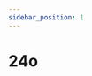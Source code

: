 ```yaml
---
sidebar_position: 1
---
```


# 24o

<Table
  header={['Datum', 'Thema', 'Inhalt']}
  compact
  selectable
  rows={[
    { cells: ['16.08.2021', 'Netzwerke', 'Schichtenmodell, TCP/IP-Schichtenmodell'] },
    { cells: ['23.08.2021', 'Netzwerke', 'Codierung, IP-Adresse'] },
    { cells: ['30.08.2021', 'Netzwerke', 'Routing & DNS'] },
    { cells: ['06.09.2021', 'Netzwerke', 'Protokolle, World Wide Web']},
    { cells: ['13.09.2021', 'Netzwerke', 'Workshop'] },
    { cells: ['20.09.2021', 'Netzwerke', 'Test'], type: 'test' },
    { cells: ['27.09.2021', 'Umweltwoche', ''], type: 'holiday' },
    { cells: ['04.10.2021', 'Herbstferien', ''], type: 'holiday' },
    { cells: ['11.10.2021', 'Herbstferien', ''], type: 'holiday' },
    { cells: ['18.10.2021', 'Herbstferien', ''], type: 'holiday' },
    { cells: ['25.10.2021', 'Kryptologie', 'Antike Verschlüsselungsverfahren'] },
    { cells: ['01.11.2021', 'Kryptologie', 'Symmetrische Verschlüsselung'] },
    { cells: ['08.11.2021', 'Kryptologie', 'Asymmetrische Verschlüsselung'] },
    { cells: ['15.11.2021', 'Kryptologie', 'Hashfunktion'] },
    { cells: ['22.11.2021', 'Kryptologie', 'Digitale Signaturen'] },
    { cells: ['29.11.2021', 'Kryptologie', 'Kryptologie im Alltag'] },
    { cells: ['06.12.2021', 'Kryptologie', 'Test'], type: 'test' },
    { cells: ['13.12.2021', 'Kryptologie', 'Funktionsweise Corona Tracing'] },
    { cells: ['20.12.2021', 'Kryptologie', 'Steganographie'] },
    { cells: ['27.12.2021', 'Winterferien', ''], type: 'holiday' },
    { cells: ['03.01.2022', 'Winterferien', ''], type: 'holiday' },
    { cells: ['10.01.2022', 'Datenbanken', ''] },
    { cells: ['17.01.2022', 'Datenbanken', ''] },
    { cells: ['19.01.2022', 'Notenschluss', ''], type: 'event' },
    { cells: ['24.01.2022', 'Datenbanken', ''] }
  ]}
/>